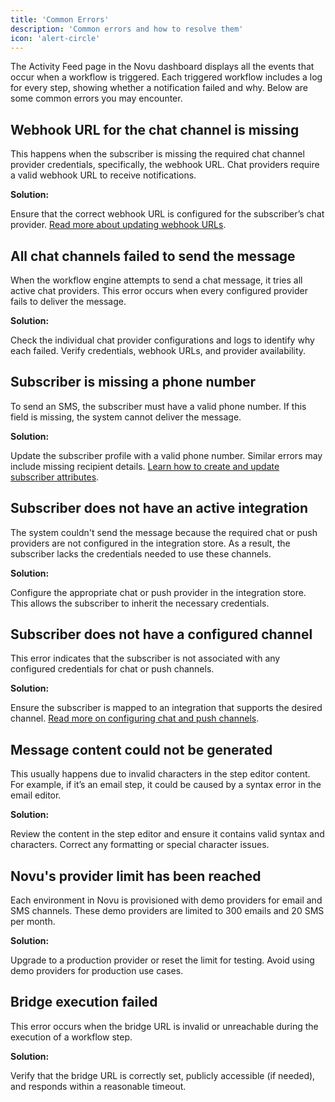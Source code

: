 ```yaml
---
title: 'Common Errors'
description: 'Common errors and how to resolve them'
icon: 'alert-circle'
---
```



The Activity Feed page in the Novu dashboard displays all the events that occur when a workflow is triggered. Each triggered workflow includes a log for every step, showing whether a notification failed and why. Below are some common errors you may encounter.

## Webhook URL for the chat channel is missing

This happens when the subscriber is missing the required chat channel provider credentials, specifically, the webhook URL. Chat providers require a valid webhook URL to receive notifications.

**Solution:**

Ensure that the correct webhook URL is configured for the subscriber’s chat provider. [Read more about updating webhook URLs](/platform/integrations/chat#update-credential-webhookurl).


## All chat channels failed to send the message

When the workflow engine attempts to send a chat message, it tries all active chat providers. This error occurs when every configured provider fails to deliver the message.

**Solution:**

Check the individual chat provider configurations and logs to identify why each failed. Verify credentials, webhook URLs, and provider availability.

## Subscriber is missing a phone number

To send an SMS, the subscriber must have a valid phone number. If this field is missing, the system cannot deliver the message.

**Solution:**

Update the subscriber profile with a valid phone number. Similar errors may include missing recipient details. [Learn how to create and update subscriber attributes](/platform/concepts/subscribers).

## Subscriber does not have an active integration

The system couldn't send the message because the required chat or push providers are not configured in the integration store. As a result, the subscriber lacks the credentials needed to use these channels.

**Solution:**

Configure the appropriate chat or push provider in the integration store. This allows the subscriber to inherit the necessary credentials.

## Subscriber does not have a configured channel

This error indicates that the subscriber is not associated with any configured credentials for chat or push channels.

**Solution:**

Ensure the subscriber is mapped to an integration that supports the desired channel. [Read more on configuring chat and push channels](/platform/integrations/push).


## Message content could not be generated

This usually happens due to invalid characters in the step editor content. For example, if it’s an email step, it could be caused by a syntax error in the email editor.

**Solution:**

Review the content in the step editor and ensure it contains valid syntax and characters. Correct any formatting or special character issues.

## Novu's provider limit has been reached

Each environment in Novu is provisioned with demo providers for email and SMS channels. These demo providers are limited to 300 emails and 20 SMS per month.

**Solution:**

Upgrade to a production provider or reset the limit for testing. Avoid using demo providers for production use cases.

## Bridge execution failed

This error occurs when the bridge URL is invalid or unreachable during the execution of a workflow step.

**Solution:**

Verify that the bridge URL is correctly set, publicly accessible (if needed), and responds within a reasonable timeout.